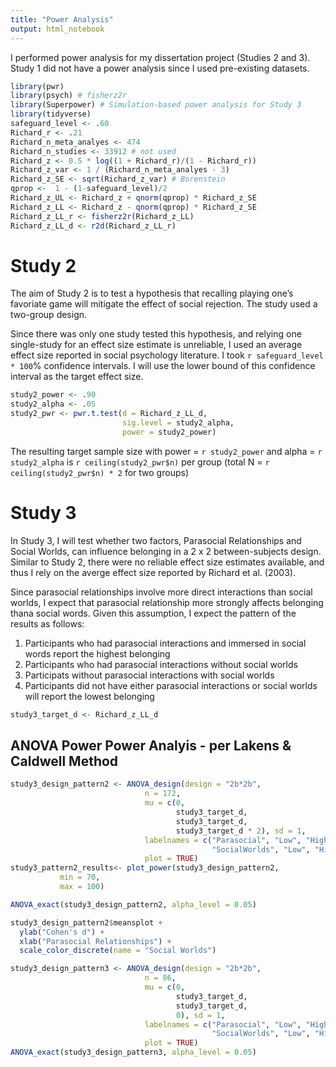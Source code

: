 ```yaml
---
title: "Power Analysis"
output: html_notebook
---
```


I performed power analysis for my dissertation project (Studies 2 and 3). Study 1 did not have a power analysis since I used pre-existing datasets.

```r
library(pwr)
library(psych) # fisherz2r
library(Superpower) # Simulation-based power analysis for Study 3
library(tidyverse)
safeguard_level <- .60
Richard_r <- .21
Richard_n_meta_analyes <- 474
Richard_n_studies <- 33912 # not used
Richard_z <- 0.5 * log((1 + Richard_r)/(1 - Richard_r))
Richard_z_var <- 1 / (Richard_n_meta_analyes - 3)
Richard_z_SE <- sqrt(Richard_z_var) # Borenstein
qprop <-  1 - (1-safeguard_level)/2
Richard_z_UL <- Richard_z + qnorm(qprop) * Richard_z_SE
Richard_z_LL <- Richard_z - qnorm(qprop) * Richard_z_SE
Richard_z_LL_r <- fisherz2r(Richard_z_LL)
Richard_z_LL_d <- r2d(Richard_z_LL_r)
```


# Study 2
The aim of Study 2 is to test a hypothesis that recalling playing one's favoriate game will mitigate the effect of social rejection.  The study used a two-group design.

Since there was only one study tested this hypothesis, and relying one single-study for an effect size estimate is unreliable, I used an average effect size reported in social psychology literature. I took `r safeguard_level * 100`% confidence intervals. I will use the lower bound of this confidence interval as the target effect size.




```r
study2_power <- .90
study2_alpha <- .05
study2_pwr <- pwr.t.test(d = Richard_z_LL_d,
                         sig.level = study2_alpha,
                         power = study2_power)
```



The resulting target sample size with power = `r study2_power` and alpha = `r study2_alpha` is `r ceiling(study2_pwr$n)` per group (total N = `r ceiling(study2_pwr$n) * 2` for two groups)



# Study 3

In Study 3, I will test whether two factors, Parasocial Relationships and Social Worlds, can influence belonging in a 2 x 2 between-subjects design. Similar to Study 2, there were no reliable effect size estimates available, and thus I rely on the averge effect size reported by Richard et al. (2003).


Since parasocial relationships involve more direct interactions than social worlds, I expect that parasocial relationship more strongly affects belonging thana social words. Given this assumption, I expect the pattern of the results as follows: 

1. Participants who had parasocial interactions and immersed in social words report the highest belonging
2. Participants who had parasocial interactions without social worlds
3. Participats without parasocial interactions with social worlds
4. Participants did not have either parasocial interactions or social worlds will report the lowest belonging 

```r
study3_target_d <- Richard_z_LL_d
```



## ANOVA Power Power Analyis - per Lakens & Caldwell Method

```r
study3_design_pattern2 <- ANOVA_design(design = "2b*2b",
                              n = 172,
                              mu = c(0,
                                     study3_target_d,
                                     study3_target_d,
                                     study3_target_d * 2), sd = 1,
                              labelnames = c("Parasocial", "Low", "High",
                                             "SocialWorlds", "Low", "High"),
                              plot = TRUE)
study3_pattern2_results<- plot_power(study3_design_pattern2,
           min = 70,
           max = 100)

ANOVA_exact(study3_design_pattern2, alpha_level = 0.05)

```


```r
study3_design_pattern2$meansplot +
  ylab("Cohen's d") +
  xlab("Parasocial Relationships") +
  scale_color_discrete(name = "Social Worlds")
```


```r
study3_design_pattern3 <- ANOVA_design(design = "2b*2b",
                              n = 86,
                              mu = c(0,
                                     study3_target_d,
                                     study3_target_d,
                                     0), sd = 1,
                              labelnames = c("Parasocial", "Low", "High",
                                             "SocialWorlds", "Low", "High"),
                              plot = TRUE)
ANOVA_exact(study3_design_pattern3, alpha_level = 0.05)

```


```r

```

